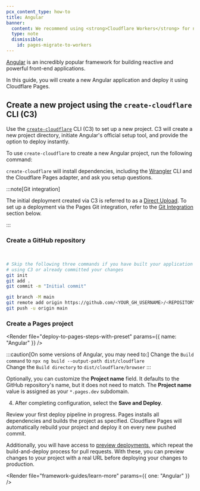 ```yaml
---
pcx_content_type: how-to
title: Angular
banner:
  content: We recommend using <strong>Cloudflare Workers</strong> for new projects. For existing Pages projects, see our <a href="/workers/static-assets/migrate-from-pages/">migration guide</a> and <a href="/workers/static-assets/migrate-from-pages/#compatibility-matrix">compatibility matrix</a>.
  type: note
  dismissible:
    id: pages-migrate-to-workers
---
```



[Angular](https://angular.io/) is an incredibly popular framework for building reactive and powerful front-end applications.

In this guide, you will create a new Angular application and deploy it using Cloudflare Pages.

## Create a new project using the `create-cloudflare` CLI (C3)

Use the [`create-cloudflare`](https://www.npmjs.com/package/create-cloudflare) CLI (C3) to set up a new project. C3 will create a new project directory, initiate Angular's official setup tool, and provide the option to deploy instantly.

To use `create-cloudflare` to create a new Angular project, run the following command:

<PackageManagers
	type="create"
	pkg="cloudflare@latest"
	args="my-angular-app --framework=angular --platform=pages"
/>

`create-cloudflare` will install dependencies, including the [Wrangler](/workers/wrangler/install-and-update/#check-your-wrangler-version) CLI and the Cloudflare Pages adapter, and ask you setup questions.

:::note[Git integration]

The initial deployment created via C3 is referred to as a [Direct Upload](/pages/get-started/direct-upload/). To set up a deployment via the Pages Git integration, refer to the [Git Integration](#git-integration) section below.

:::

<Render file="framework-guides/git-integration" />

### Create a GitHub repository

<Render file="framework-guides/create-gh-repo" /> <br />

```sh
# Skip the following three commands if you have built your application
# using C3 or already committed your changes
git init
git add .
git commit -m "Initial commit"

git branch -M main
git remote add origin https://github.com/<YOUR_GH_USERNAME>/<REPOSITORY_NAME>
git push -u origin main
```

### Create a Pages project

<Render file="deploy-to-pages-steps-with-preset" params={{ name: "Angular" }} />

<PagesBuildPreset framework="angular" />


:::caution[On some versions of Angular, you may need to:]
Change the `Build command` to `npx ng build --output-path dist/cloudflare`\
Change the `Build directory` to `dist/cloudflare/browser`
:::

Optionally, you can customize the **Project name** field. It defaults to the GitHub repository's name, but it does not need to match. The **Project name** value is assigned as your `*.pages.dev` subdomain.

4. After completing configuration, select the **Save and Deploy**.

Review your first deploy pipeline in progress. Pages installs all dependencies and builds the project as specified. Cloudflare Pages will automatically rebuild your project and deploy it on every new pushed commit.

Additionally, you will have access to [preview deployments](/pages/configuration/preview-deployments/), which repeat the build-and-deploy process for pull requests. With these, you can preview changes to your project with a real URL before deploying your changes to production.

<Render file="framework-guides/learn-more" params={{ one: "Angular" }} />
